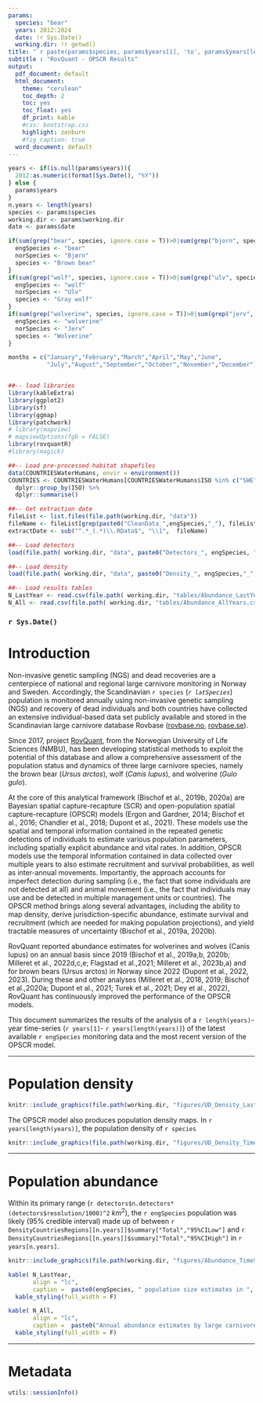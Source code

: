```yaml
---
params:
  species: "bear"
  years: 2012:2024
  date: !r Sys.Date()   
  working.dir: !r getwd()
title: "`r paste(params$species, params$years[1], 'to', params$years[length(params$years)])`"
subtitle : "RovQuant - OPSCR Results"
output:
  pdf_document: default
  html_document: 
    theme: "cerulean" 
    toc_depth: 2
    toc: yes
    toc_float: yes
    df_print: kable
    #css: bootstrap.css
    highlight: zenburn
    #fig_caption: true
  word_document: default
---
```



```r
years <- if(is.null(params$years)){ 
  2012:as.numeric(format(Sys.Date(), "%Y"))
} else { 
  params$years
}
n.years <- length(years)
species <- params$species
working.dir <- params$working.dir
date <- params$date

if(sum(grep("bear", species, ignore.case = T))>0|sum(grep("bjorn", species, ignore.case = T))>0){
  engSpecies <- "bear"
  norSpecies <- "Bjørn"
  species <- "Brown bear"
}
if(sum(grep("wolf", species, ignore.case = T))>0|sum(grep("ulv", species, ignore.case = T))>0){
  engSpecies <- "wolf"
  norSpecies <- "Ulv"
  species <- "Gray wolf"
}
if(sum(grep("wolverine", species, ignore.case = T))>0|sum(grep("jerv", species, ignore.case = T))>0){
  engSpecies <- "wolverine"
  norSpecies <- "Jerv"
  species <- "Wolverine"
}

months = c("January","February","March","April","May","June",
           "July","August","September","October","November","December")


##-- load libraries
library(kableExtra)
library(ggplot2)
library(sf)
library(ggmap)
library(patchwork)
# library(mapview)
# mapviewOptions(fgb = FALSE)
library(rovquantR)
#library(magick)

##-- Load pre-processed habitat shapefiles
data(COUNTRIESWaterHumans, envir = environment()) 
COUNTRIES <- COUNTRIESWaterHumans[COUNTRIESWaterHumans$ISO %in% c("SWE","NOR"), ] %>%
  dplyr::group_by(ISO) %>%
  dplyr::summarise()

##-- Get extraction date
fileList <- list.files(file.path(working.dir, "data")) 
fileName <- fileList[grep(paste0("CleanData_",engSpecies,"_"), fileList)]
extractDate <- sub("^.*_(.*)\\.RData$", "\\1",  fileName)

##-- Load detectors
load(file.path( working.dir, "data", paste0("Detectors_", engSpecies, "_", date, ".RData")))

##-- Load density
load(file.path( working.dir, "data", paste0("Density_", engSpecies,"_", date, ".RData")))

##-- Load results tables
N_LastYear <- read.csv(file.path( working.dir, "tables/Abundance_LastYearPerSex.csv"))
N_All <- read.csv(file.path( working.dir, "tables/Abundance_AllYears.csv"))
```

### `r Sys.Date()`


# Introduction

Non-invasive genetic sampling (NGS) and dead recoveries are a centerpiece of national and regional large carnivore monitoring in Norway and Sweden. Accordingly, the Scandinavian `r species` (*`r latSpecies`*) population is monitored annually using non-invasive genetic sampling (NGS) and recovery of dead individuals and both countries have collected an extensive individual-based data set publicly available and stored in the Scandinavian large carnivore database Rovbase ([rovbase.no](https://www.rovbase.no/), [rovbase.se]( https://www.rovbase.se/)).

Since 2017, project [RovQuant](https://www.nmbu.no/en/projects/rovquant), from the Norwegian University of Life Sciences (NMBU), has been developing statistical methods to exploit the potential of this database and allow a comprehensive assessment of the population status and dynamics of three large carnivore species, namely the brown bear (*Ursus arctos*), wolf (*Canis lupus*), and wolverine (*Gulo gulo*). 

At the core of this analytical framework (Bischof et al., 2019b, 2020a) are Bayesian spatial capture-recapture (SCR) and open-population spatial capture-recapture (OPSCR) models (Ergon and Gardner, 2014; Bischof et al., 2016; Chandler et al., 2018; Dupont et al., 2021). These models use the spatial and temporal information contained in the repeated genetic detections of individuals to estimate various population parameters, including spatially explicit abundance and vital rates. In addition, OPSCR models use the temporal information contained in data collected over multiple years to also estimate recruitment and survival probabilities, as well as inter-annual movements. Importantly, the approach accounts for imperfect detection during sampling (i.e., the fact that some individuals are not detected at all) and animal movement (i.e., the fact that individuals may use and be detected in multiple management units or countries). The OPSCR method brings along several advantages, including the ability to map density, derive jurisdiction-specific abundance, estimate survival and recruitment (which are needed for making population projections), and yield tractable measures of uncertainty (Bischof et al., 2019a, 2020b).

RovQuant reported abundance estimates for wolverines and wolves (Canis lupus) on an annual basis since 2019 (Bischof et al., 2019a,b, 2020b; Milleret et al., 2022d,c,e; Flagstad et al.,2021; Milleret et al., 2023b,a) and for brown bears (Ursus arctos) in Norway since 2022 (Dupont et al., 2022, 2023). During these and other analyses (Milleret et al., 2018, 2019; Bischof et al.,2020a; Dupont et al., 2021; Turek et al., 2021; Dey et al., 2022), RovQuant has continuously improved the performance of the OPSCR models.

This document summarizes the results of the analysis of a `r length(years)`-year time-series (`r years[1]`- `r years[length(years)]`) of the latest available `r engSpecies` monitoring data and the most recent version of the OPSCR model. 

------------------------------------------------------------------------


# Population density


```r
knitr::include_graphics(file.path(working.dir, "figures/UD_Density_LastYear.png"))
```

The OPSCR model also produces population density maps. In `r years[length(years)]`, the population density of `r species`

```r
knitr::include_graphics(file.path(working.dir, "figures/UD_Density_TimeSeries.png"))
```

------------------------------------------------------------------------


# Population abundance

Within its primary range (`r detectors$n.detectors*(detectors$resolution/1000)^2` $km^{2}$), the `r engSpecies` population was likely (95% credible interval) made up of between `r DensityCountriesRegions[[n.years]]$summary["Total","95%CILow"]` and `r DensityCountriesRegions[[n.years]]$summary["Total","95%CIHigh"]` in `r years[n.years]`.


```r
knitr::include_graphics(file.path(working.dir, "figures/Abundance_TimeSeries.png"))
```


```r
kable( N_LastYear, 
       align = "lc",
       caption =  paste0(engSpecies, " population size estimates in ", years[n.years]," by sex and large carnivore management region within the main population range. Only management units that are within or that intersect the study area are included in the table. Readers should focus on the 95% credible interval provided in parentheses as these - unlike mean values - convey uncertainty inherent in abundance estimates. Numbers are based on estimated AC locations. Combined female-male estimates were obtained by joining sex-specific posterior distributions. Rounding may result in small deviations between total estimates and the sum of the estimates for constituent regions.")) %>%
  kable_styling(full_width = F)
```

```r
kable( N_All, 
       align = "lc",
       caption =  paste0("Annual abundance estimates by large carnivore management regions. Estimates are based on activity center locations estimated by the open-population spatial capture-recapture (OPSCR) model. Credible intervals (95%) are shown in parentheses. Small deviations between the total estimate and the sum of abundance estimates from the constituent subregions may arise due to rounding.")) %>%
  kable_styling(full_width = F)
```



------------------------------------------------------------------------

# Metadata

```r
utils::sessionInfo()
```
